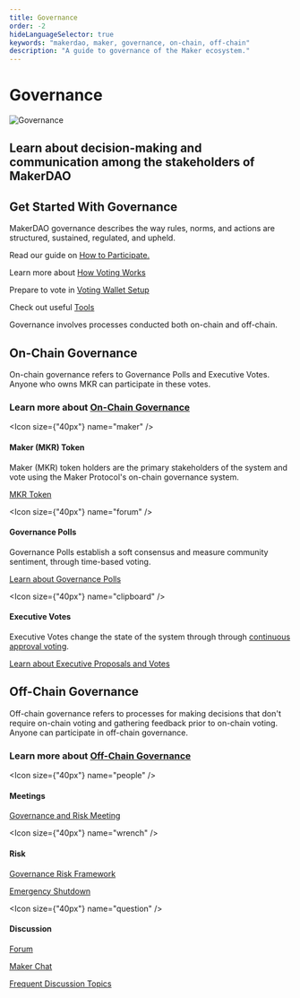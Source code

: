 ```yaml
---
title: Governance
order: -2
hideLanguageSelector: true
keywords: "makerdao, maker, governance, on-chain, off-chain"
description: "A guide to governance of the Maker ecosystem."
---
```


# Governance

<InfoBlock>

![Governance](/images/illustrations/Robot-3.png)

<Box>

## Learn about decision-making and communication among the stakeholders of MakerDAO

</Box>

</InfoBlock>

## Get Started With Governance

MakerDAO governance describes the way rules, norms, and actions are structured, sustained, regulated, and upheld. 

<CTA>

Read our guide on [How to Participate.](/learn/governance/participate/)

Learn more about [How Voting Works](/learn/governance/how-voting-works/) 

Prepare to vote in [Voting Wallet Setup](/learn/governance/voting-setup/)

Check out useful [Tools](/learn/governance/participate)

</CTA>

Governance involves processes conducted both on-chain and off-chain.

## On-Chain Governance

On-chain governance refers to Governance Polls and Executive Votes. Anyone who owns MKR can participate in these votes.

<CTA>

### Learn more about [On-Chain Governance](/learn/governance/on-chain-gov/)

</CTA>

<Chocolate>

<Box>

<Icon size={"40px"} name="maker" />

#### Maker (MKR) Token

Maker (MKR) token holders are the primary stakeholders of the system and vote using the Maker Protocol's on-chain governance system. 

[MKR Token](/learn/governance/mkr-token.mdx/)

</Box>

<Box>

<Icon size={"40px"} name="forum" />

#### Governance Polls

Governance Polls establish a soft consensus and measure community sentiment, through time-based voting.

[Learn about Governance Polls](/learn/governance/how-voting-works#governance-polls-and-executive-votes)

</Box>

<Box>

<Icon size={"40px"} name="clipboard" />

#### Executive Votes

Executive Votes change the state of the system through through [continuous approval voting](/learn/governance/how-voting-works#continuous-approval-voting).

[Learn about Executive Proposals and Votes](/learn/governance/how-voting-works/#governance-polls-and-executive-votes)

</Box>

</Chocolate>

## Off-Chain Governance

Off-chain governance refers to processes for making decisions that don't require on-chain voting and gathering feedback prior to on-chain voting. Anyone can participate in off-chain governance.

<CTA>

### Learn more about [Off-Chain Governance](/learn/governance/off-chain-gov/)

</CTA>

<Chocolate>

<Box>

<Icon size={"40px"} name="people" />

#### Meetings

[Governance and Risk Meeting](/learn/governance/gov-risk-framework/)

</Box>

<Box>

<Icon size={"40px"} name="wrench" />

#### Risk

[Governance Risk Framework](/learn/governance/gov-risk-framework/)

[Emergency Shutdown](/learn/governance/emergency-shutdown/)

</Box>

<Box>

<Icon size={"40px"} name="question" />

#### Discussion



[Forum](https://forum.makerdao.com/)

[Maker Chat](https://chat.makerdao.com/)

[Frequent Discussion Topics](/learn/governance/discussion/)

</Box>

</Chocolate>


